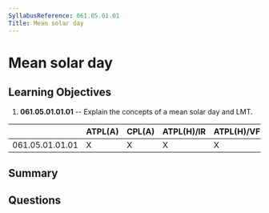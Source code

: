 ```yaml
---
SyllabusReference: 061.05.01.01
Title: Mean solar day
---
```


# Mean solar day

## Learning Objectives

1. **061.05.01.01.01** -- Explain the concepts of a mean solar day and LMT.

|                 | ATPL(A) | CPL(A) | ATPL(H)/IR | ATPL(H)/VFR | CPL(H) | IR  | CBIR(A) |
| --------------- | ------- | ------ | ---------- | ----------- | ------ | --- | ------- |
| 061.05.01.01.01 | X       | X      | X          | X           | X      |     |         |

## Summary

## Questions
